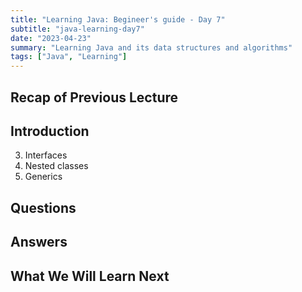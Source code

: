 ```yaml
---
title: "Learning Java: Begineer's guide - Day 7"
subtitle: "java-learning-day7"
date: "2023-04-23"
summary: "Learning Java and its data structures and algorithms"
tags: ["Java", "Learning"]
---
```


## Recap of Previous Lecture
## Introduction

3. Interfaces
4. Nested classes
5. Generics

## Questions

## Answers

## What We Will Learn Next